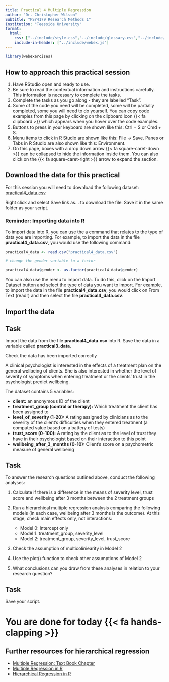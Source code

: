```yaml
---
title: Practical 4 Multiple Regression
author: "Dr. Christopher Wilson"
Subtitle: "PSY4179 Research Methods 1"
Institution: "Teesside University"
format:
  html:
    css: ["../include/style.css","../include/glossary.css","../include/booktem.css", "../include/webex.css"]
    include-in-header: ["../include/webex.js"]
---
```



```r
library(webexercises)
```


::: {.callout-tip collapse="true"} 
# How to approach this practical session

1. Have RStudio open and ready to use.
1. Be sure to read the contextual information and instructions carefully. This information is necessary to complete the tasks.
1. Complete the tasks as you go along - they are labelled "Task".
1. Some of the code you need will be completed, some will be partially completed, some you will need to do yourself. You can copy code examples from this page by clicking on the clipboard icon {{< fa clipboard >}} which appears when you hover over the code examples.
1. Buttons to press in your keyboard are shown like this: <pc>Ctrl + S</pc> or <mac>Cmd + S</mac>. 
1. Menu items to click in R Studio are shown like this: <if>File -> Save</if>. Panes or Tabs in R Studio are also shown like this: <if>Environment</if>.
1. On this page, boxes with a drop down arrow {{< fa square-caret-down >}} can be collapsed to hide the information inside them. You can also click on the {{< fa square-caret-right >}} arrow to expand the section.
:::


::: {.callout-important collapse="false"}

# Download the data for this practical

For this session you will need to download the following dataset: [practical4_data.csv](practical4_data.csv)

Right click and select <if>Save link as...</if> to download the file. Save it in the same folder as your script.

### Reminder: Importing data into R

To import data into R, you can use the a command that relates to the type of data you are importing. For example, to import the data in the file **practical4_data.csv**, you would use the following command:

```r
practical4_data <- read.csv("practical4_data.csv")

# change the gender variable to a factor

practical4_data$gender <- as.factor(practical4_data$gender)


```

You can also use the menu to import data. To do this, click on the <if>Import Dataset</if> button and select the type of data you want to import. For example, to import the data in the file **practical4_data.csv**, you would click on <if>From Text (readr)</if> and then select the file **practical4_data.csv**.


:::

## Import the data

::: {.callout-note}

# Task

Import the data from the file **practical4_data.csv** into R. Save the data in a variable called **practical3_data**.

Check the data has been imported correctly
:::

A clinical psychologist is interested in the effects of a treatment plan on the general
wellbeing of clients. She is also interested in whether the level of severity of symptoms
when entering treatment or the clients’ trust in the psychologist predict wellbeing.

The dataset contains 5 variables:

- **client:** an anonymous ID of the client
- **treatment_group (control or therapy):** Which treatment the client has been assigned to
- **level_of_severity (1-20):** A rating assigned by clinicians as to the severity of the client’s difficulties when they entered treatment (a computed value based on a battery of tests)
- **trust_score (0-100):** A rating by the client as to the level of trust they have in their psychologist based on their interaction to this point
- **wellbeing_after_3_months (0-10):** Client’s score on a psychometric measure of general wellbeing

::: {.callout-note}

# Task
To answer the research questions outlined above, conduct the following analyses:

1. Calculate if there is a difference in the means of severity level, trust score and wellbeing after 3 months between the 2 treatment groups

2. Run a hierarchical multiple regression analysis comparing the following models (in each case, wellbeing after 3 months is the outcome). At this stage, check main effects only, not interactions:

    - Model 0: Intercept only
    - Model 1: treatment_group, severity_level
    - Model 2: treatment_group, severity_level, trust_score

3. Check the assumption of multicoliniearity in Model 2 

4. Use the plot() function to check other assumptions of Model 2

5. What conclusions can you draw from these analyses in relation to your research question?

:::

::: {.callout-note}
# Task
Save your script.
:::

# You are done for today {{< fa hands-clapping >}}

::: {.callout-tip collapse="true"}
# Further resources for hierarchical regression

- [Multiple Regression: Text Book Chapter](https://ebookcentral.proquest.com/lib/tees/reader.action?docID=5584239)
- [Multiple Regression in R](https://christopherjwilson.github.io/APRM23/multipleRegression.html)
-   [Hierarchical Regression in R](https://www.statmethods.net/stats/regression.html)




:::




